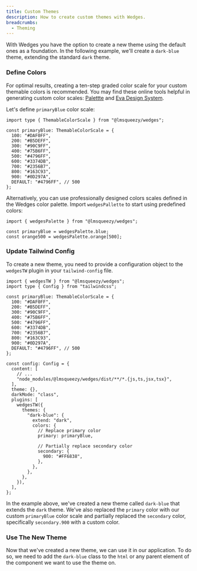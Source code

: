 ```yaml
---
title: Custom Themes
description: How to create custom themes with Wedges.
breadcrumbs:
  - Theming
---
```


With Wedges you have the option to create a new theme using the default ones as a foundation. In the following example, we'll create a `dark-blue` theme, extending the standard `dark` theme.

<Steps>

### Define Colors

For optimal results, creating a ten-step graded color scale for your custom themable colors is recommended. You may find these online tools helpful in generating custom color scales: <a href="https://palettte.app/" target="_blank" rel="noreferrer nofollow">Palettte</a> and <a href="https://colors.eva.design/" target="_blank" rel="noreferrer nofollow">Eva Design System</a>.

Let's define `primaryBlue` color scale:

```tsx showLineNumbers
import type { ThemableColorScale } from "@lmsqueezy/wedges";

const primaryBlue: ThemableColorScale = {
  100: "#DAF0FF",
  200: "#B5DEFF",
  300: "#90C9FF",
  400: "#75B6FF",
  500: "#4796FF",
  600: "#3374DB",
  700: "#2356B7",
  800: "#163C93",
  900: "#0D297A",
  DEFAULT: "#4796FF", // 500
};
```

Alternatively, you can use professionally designed colors scales defined in the Wedges color palette. Import `wedgesPallette` to start using predefined colors:

```tsx showLineNumbers /wedgesPalette.blue/ /wedgesPalette.orange[500]/
import { wedgesPalette } from "@lmsqueezy/wedges";

const primaryBlue = wedgesPalette.blue;
const orange500 = wedgesPalette.orange[500];
```

### Update Tailwind Config

To create a new theme, you need to provide a configuration object to the `wedgesTW` plugin in your `tailwind-config` file.

```tsx {26-38} title="tailwind.config.ts" showLineNumbers
import { wedgesTW } from "@lmsqueezy/wedges";
import type { Config } from "tailwindcss";

const primaryBlue: ThemableColorScale = {
  100: "#DAF0FF",
  200: "#B5DEFF",
  300: "#90C9FF",
  400: "#75B6FF",
  500: "#4796FF",
  600: "#3374DB",
  700: "#2356B7",
  800: "#163C93",
  900: "#0D297A",
  DEFAULT: "#4796FF", // 500
};

const config: Config = {
  content: [
    // ...
    "node_modules/@lmsqueezy/wedges/dist/**/*.{js,ts,jsx,tsx}",
  ],
  theme: {},
  darkMode: "class",
  plugins: [
    wedgesTW({
      themes: {
        "dark-blue": {
          extend: "dark",
          colors: {
            // Replace primary color
            primary: primaryBlue,

            // Partially replace secondary color
            secondary: {
              900: "#FF6838",
            },
          },
        },
      },
    }),
  ],
};
```

In the example above, we've created a new theme called `dark-blue` that extends the `dark` theme. We've also replaced the `primary` color with our custom `primaryBlue` color scale and partially replaced the `secondary` color, specifically `secondary.900` with a custom color.

### Use The New Theme

Now that we've created a new theme, we can use it in our application. To do so, we need to add the `dark-blue` class to the `html` or any parent element of the component we want to use the theme on.

<PreviewComponent name="theming/custom-themes" />

</Steps>
